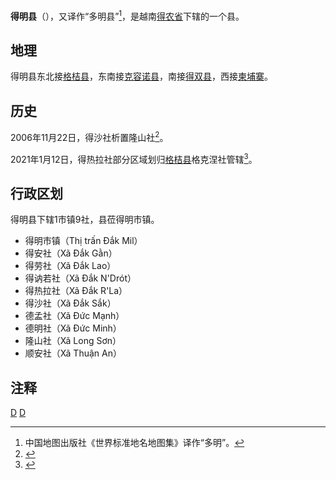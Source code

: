 {{Infobox Settlement
|name                   = 得明县
|settlement_type        = 县
|official_name          = 
|other_name             = 
|native_name            = {{lang|vi|Huyện Đắk Mil}}
|nickname               = 
|motto                  = 
|image_skyline          = TT.Đắk Mil, Đắk Nông.jpg
|imagesize              = 
|image_caption          = 
|image_flag             = 
|flag_size              = 
|image_seal             = 
|seal_size              = 
|image_shield           = 
|shield_size            = 
|image_blank_emblem     = 
|blank_emblem_size      = 
|image_map              = {{Infobox mapframe|frame-width=250|zoom=10}}
|mapsize                = 
|map_caption            = 
|image_map1             = 
|mapsize1               = 
|map_caption1           = 
|pushpin_map            = Vietnam
|pushpin_label_position = bottom
|pushpin_map_caption    = 
|pushpin_map1           = 
|pushpin_label_position1= 
|pushpin_map_caption1   = 
|subdivision_type       = 国家
|subdivision_name       = {{flag|Vietnam}}
|subdivision_type1      = [[越南行政区划|省]]
|subdivision_name1      = [[得农省|得农省]]
|subdivision_type2      = 行政区划
|subdivision_name2      = 1市镇9社
|subdivision_type3      = 
|subdivision_name3      = 
|seat_type              = 县莅
|seat                   = {{link-vi|得明市镇|Đắk Mil (thị trấn)}}
|government_type        = 
|leader_title           = 
|leader_name            = 
|leader_title1          = 
|leader_name1           = 
|established_title      = 
|established_date       = 
|area_magnitude         = 
|unit_pref              = 
|area_footnotes         = 
|area_total_km2         = 681.58
|area_land_km2          = 
|area_water_km2         = 
|area_water_percent     = 
|area_urban_km2         = 
|area_metro_km2         = 
|population_as_of       = 2017年
|population_footnotes   = 
|population_note        = 
|population_total       = 106200
|population_density_km2 = auto
|population_metro             = 
|population_density_metro_km2 = 
|population_urban             = 
|population_density_urban_km2 = 
|timezone               = [[越南标准时间|越南标准时间]]
|utc_offset             = +7
|elevation_footnotes    = 
|elevation_m            = 
|coor_type              = 
|coordinates            = 
|postal_code_type       = 
|postal_code            = 
|area_code              = 
|website                = [http://dakmil.daknong.gov.vn 得明县电子信息门户网站]
|footnotes              = 
}}
'''得明县'''（{{vie|v='''Huyện Đắk Mil'''}}），又译作“多明县”<ref>中国地图出版社《世界标准地名地图集》译作“多明”。</ref>，是越南[[得农省|得农省]]下辖的一个县。

==地理==
得明县东北接[[格桔县|格桔县]]，东南接[[克容诺县|克容诺县]]，南接[[得双县|得双县]]，西接[[柬埔寨|柬埔寨]]。

==历史==
2006年11月22日，得沙社析置隆山社<ref>{{Cite web |url=https://thuvienphapluat.vn/van-ban/Bat-dong-san/Nghi-dinh-142-2006-ND-CP-dieu-chinh-dia-gioi-hanh-chinh-xa-huyen-thanh-lap-xa-thuoc-huyen-Dak-R-Lap-Song-Mil-thanh-lap-Tuy-Duc-thuoc-Dak-Nong-15650.aspx |title=Nghị định 142/2006/NĐ-CP về việc điều chỉnh địa giới hành chính xã, huyện; thành lập xã thuộc các huyện Đắk R'Lấp, Đắk Song, Đắk Mil và thành lập huyện Tuy Đức thuộc tỉnh Đắk Nông |access-date=2020-04-25 |archive-date=2020-02-27 |archive-url=https://web.archive.org/web/20200227091435/https://thuvienphapluat.vn/van-ban/Bat-dong-san/Nghi-dinh-142-2006-ND-CP-dieu-chinh-dia-gioi-hanh-chinh-xa-huyen-thanh-lap-xa-thuoc-huyen-Dak-R-Lap-Song-Mil-thanh-lap-Tuy-Duc-thuoc-Dak-Nong-15650.aspx |dead-url=no }}</ref>。

2021年1月12日，得热拉社部分区域划归[[格桔县|格桔县]]格克涅社管辖<ref>{{Cite web |url=https://luatvietnam.vn/dia-gioi-hanh-chinh/nghi-quyet-1190-nq-ubtvqh14-dieu-chinh-dia-gioi-don-vi-hanh-chinh-huyen-xa-tinh-dak-nong-197430-d1.html |title=Nghị quyết 1190/NQ-UBTVQH14 điều chỉnh địa giới đơn vị hành chính cấp huyện, xã tỉnh Đắk Nông |access-date=2021-01-23 |archive-date=2021-02-08 |archive-url=https://web.archive.org/web/20210208004616/https://luatvietnam.vn/dia-gioi-hanh-chinh/nghi-quyet-1190-nq-ubtvqh14-dieu-chinh-dia-gioi-don-vi-hanh-chinh-huyen-xa-tinh-dak-nong-197430-d1.html |dead-url=no }}</ref>。

==行政区划==
得明县下辖1市镇9社，县莅得明市镇。
*得明市镇（Thị trấn Đắk Mil）
*得安社（Xã Đắk Gằn）
*得劳社（Xã Đắk Lao）
*得讷若社（Xã Đắk N'Drót）
*得热拉社（Xã Đắk R'La）
*得沙社（Xã Đắk Sắk）
*德孟社（Xã Đức Mạnh）
*德明社（Xã Đức Minh）
*隆山社（Xã Long Sơn）
*顺安社（Xã Thuận An）

==注释==
{{reflist}}

{{得农省行政区划}}
{{越南西原之县市镇区域划分}}

[[Category:越南县份|D]]
[[Category:得农省|D]]